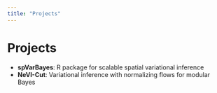 ```yaml
---
title: "Projects"
---
```


# Projects
- **spVarBayes**: R package for scalable spatial variational inference  
- **NeVI-Cut**: Variational inference with normalizing flows for modular Bayes  
